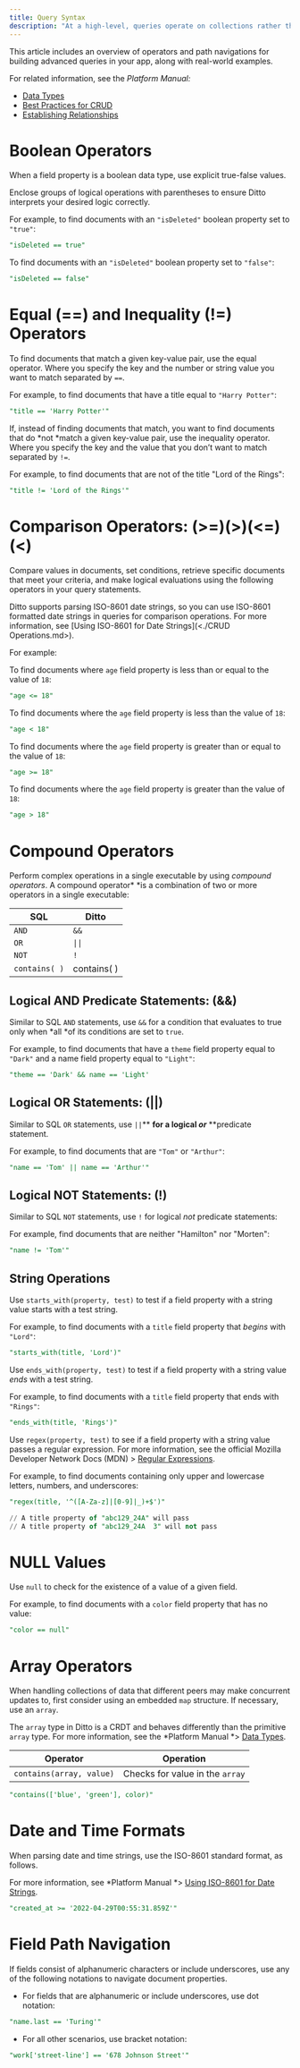 ```yaml
---
title: Query Syntax
description: "At a high-level, queries operate on collections rather than individual documents. Filter, search, and retrieve specific information based on various criteria using Boolean operators, equal and unequal operators, comparison operators, and match operators."
---
```


This article includes an overview of operators and path navigations for building advanced queries in your app, along with real-world examples.

For related information, see the *Platform Manual:*

- [Data Types](<./Data Types.md>)
- [Best Practices for CRUD](<./CRUD Operations/Best Practices for CRUD.md>)
- [Establishing Relationships](<./CRUD Operations.md>)

# Boolean Operators

When a field property is a boolean data type, use explicit true-false values.&#x20;

<Info>
Enclose groups of logical operations with parentheses to ensure Ditto interprets your desired logic correctly.
</Info>

For example, to find documents with an `"isDeleted"` boolean property set to `"true"`:


```sql Query
"isDeleted == true"
```

To find documents with an `"isDeleted"` boolean property set to `"false"`:

```sql Query
"isDeleted == false"
```


# Equal (==) and Inequality (!=) Operators

To find documents that match a given key-value pair, use the equal operator. Where you specify the key and the number or string value you want to match separated by `==`.&#x20;

For example, to find documents that have a title equal to `"Harry Potter"`:


```sql Query
"title == 'Harry Potter'"
```


If, instead of finding documents that match, you want to find documents that do *not *match a given key-value pair, use the inequality operator. Where you specify the key and the value that you don’t want to match separated by `!=`.&#x20;

For example, to find documents that are not of the title "Lord of the Rings":


```sql Query
"title != 'Lord of the Rings'"
```


# Comparison Operators: (>=)(>)(\<=)(\<)

Compare values in documents, set conditions, retrieve specific documents that meet your criteria, and make logical evaluations using the following operators in your query statements.

<Info>
Ditto supports parsing ISO-8601 date strings, so you can use ISO-8601 formatted date strings in queries for comparison operations. For more information, see [Using ISO-8601 for Date Strings](<./CRUD Operations.md>).
</Info>

For example:

To find documents where `age` field property is less than or equal to the value of `18`:

```sql Query
"age <= 18"
```


To find documents where the `age` field property is less than the value of `18`:

```sql Query
"age < 18"
```


To find documents where the `age` field property is greater than or equal to the value of `18`:

```sql Query
"age >= 18"
```


To find documents where the `age` field property is greater than the value of `18`:

```sql Query
"age > 18"
```


# Compound Operators

Perform complex operations in a single executable by using *compound operators*. A compound operator* *is a combination of two or more operators in a single executable:&#x20;

| **SQL**       | **Ditto**   |
| ------------- | ----------- |
| `AND`         | `&&`        |
| `OR`          | `\|\|`      |
| `NOT`         | `!`         |
| `contains( )` | contains( ) |

## Logical AND Predicate Statements: (&&)

Similar to SQL `AND` statements, use `&&` for a condition that evaluates to true only when *all *of its conditions are set to `true`.

For example, to find documents that have a `theme` field property equal to `"Dark"` and a name field property equal to `"Light"`:


```sql Query
"theme == 'Dark' && name == 'Light'
```


## Logical OR Statements: (||)

Similar to SQL `OR` statements, use `||`** **for a logical *or*** **predicate statement.

For example, to find documents that are `"Tom"` or `"Arthur"`:


```sql Query
"name == 'Tom' || name == 'Arthur'"
```


## Logical NOT Statements: (!)

Similar to SQL `NOT` statements, use `!` for logical *not* predicate statements:

For example, find documents that are neither "Hamilton" nor "Morten":

```sql Query
"name != 'Tom'"
```


## String Operations

Use `starts_with(property, test)` to test if a field property with a string value starts with a test string.

For example, to find documents with a `title` field property that *begins* with `"Lord"`:

```sql Query
"starts_with(title, 'Lord')"
```


Use `ends_with(property, test)` to test if a field property with a string value *ends* with a test string.&#x20;

For example, to find documents with a `title` field property that ends with `"Rings"`:

```sql Query
"ends_with(title, 'Rings')"
```


Use `regex(property, test)` to see if a field property with a string value passes a regular expression. For more information, see the official Mozilla Developer Network Docs (MDN) > <a href="https://developer.mozilla.org/en-US/docs/Web/JavaScript/Guide/Regular_Expressions" target="_blank">Regular Expressions</a>.

For example, to find documents containing only upper and lowercase letters, numbers, and underscores:


```sql Query
"regex(title, '^([A-Za-z]|[0-9]|_)+$')"

// A title property of "abc129_24A" will pass
// A title property of "abc129_24A  3" will not pass
```


# NULL Values

Use `null` to check for the existence of a value of a given field.

For example, to find documents with a `color` field property that has no value:

```sql Query
"color == null"
```


# Array Operators

When handling collections of data that different peers may make concurrent updates to, first consider using an embedded `map` structure. If necessary, use an `array`.&#x20;

The `array` type in Ditto is a CRDT and behaves differently than the primitive `array` type. For more information, see the *Platform Manual *> [Data Types](<./Data Types.md>).



| **Operator**             | **Operation**                   |
| ------------------------ | ------------------------------- |
| `contains(array, value)` | Checks for value in the `array` |


```sql Query
"contains(['blue', 'green'], color)"
```


# Date and Time Formats

When parsing date and time strings, use the ISO-8601 standard format, as follows.&#x20;

For more information, see *Platform Manual *> [Using ISO-8601 for Date Strings](<./CRUD Operations/Best Practices for CRUD.md>).


```sql Query
"created_at >= '2022-04-29T00:55:31.859Z'"
```


# Field Path Navigation

If fields consist of alphanumeric characters or include underscores, use any of the following notations to navigate document properties.&#x20;

- For fields that are alphanumeric or include underscores, use dot notation:&#x20;


```sql Query
"name.last == 'Turing'"
```


- For all other scenarios, use bracket notation:

```sql Query
"work['street-line'] == '678 Johnson Street'"
```


